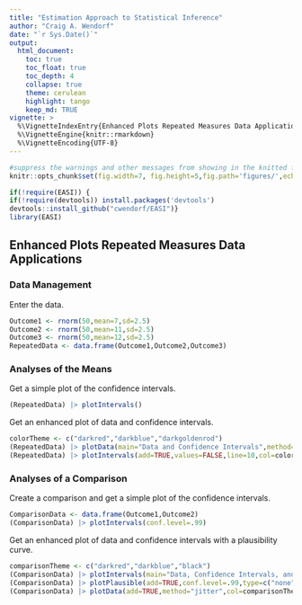 ```yaml
---
title: "Estimation Approach to Statistical Inference"
author: "Craig A. Wendorf"
date: "`r Sys.Date()`"
output:
  html_document:
    toc: true
    toc_float: true
    toc_depth: 4
    collapse: true
    theme: cerulean
    highlight: tango
    keep_md: TRUE
vignette: >
  %\VignetteIndexEntry{Enhanced Plots Repeated Measures Data Applications}
  %\VignetteEngine{knitr::rmarkdown}
  %\VignetteEncoding{UTF-8}
---
```


```r
#suppress the warnings and other messages from showing in the knitted file.
knitr::opts_chunk$set(fig.width=7, fig.height=5,fig.path='figures/',echo=TRUE,warning=FALSE,message=FALSE)
```

```r
if(!require(EASI)) {
if(!require(devtools)) install.packages('devtools')
devtools::install_github("cwendorf/EASI")}
library(EASI)
```

## Enhanced Plots Repeated Measures Data Applications

### Data Management

Enter the data.
```r
Outcome1 <- rnorm(50,mean=7,sd=2.5)
Outcome2 <- rnorm(50,mean=11,sd=2.5)
Outcome3 <- rnorm(50,mean=12,sd=2.5)
RepeatedData <- data.frame(Outcome1,Outcome2,Outcome3)
```

### Analyses of the Means

Get a simple plot of the confidence intervals.
```r
(RepeatedData) |> plotIntervals()
```

Get an enhanced plot of data and confidence intervals.
```r
colorTheme <- c("darkred","darkblue","darkgoldenrod")
(RepeatedData) |> plotData(main="Data and Confidence Intervals",method="jitter",col=colorTheme)
(RepeatedData) |> plotIntervals(add=TRUE,values=FALSE,line=10,col=colorTheme)
```

### Analyses of a Comparison

Create a comparison and get a simple plot of the confidence intervals.
```r
ComparisonData <- data.frame(Outcome1,Outcome2)
(ComparisonData) |> plotIntervals(conf.level=.99)
```

Get an enhanced plot of data and confidence intervals with a plausibility curve.
```r
comparisonTheme <- c("darkred","darkblue","black")
(ComparisonData) |> plotIntervals(main="Data, Confidence Intervals, and a Plausibility Curve",conf.level=.99,ylim=c(0,20),values=FALSE,col=comparisonTheme)
(ComparisonData) |> plotPlausible(add=TRUE,conf.level=.99,type=c("none","none","right"),col=comparisonTheme)
(ComparisonData) |> plotData(add=TRUE,method="jitter",col=comparisonTheme)
```
